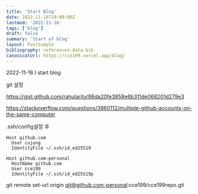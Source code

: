 ```yaml
---
title: 'Start Blog'
date: 2022-11-16T19:00:00Z
lastmod: '2022-11-16'
tags: ['blog']
draft: false
summary: 'Start of blog'
layout: PostSimple
bibliography: references-data.bib
canonicalUrl: https://cce199.vercel.app/blog/
---
```


2022-11-16 I start blog

git 설정

https://gist.github.com/rahularity/86da20fe3858e6b311de068201d279e3

https://stackoverflow.com/questions/3860112/multiple-github-accounts-on-the-same-computer

.ssh/config설정 후

```
Host github.com
  User cujung
  IdentityFile ~/.ssh/id_ed25519

Host github.com-personal
  HostName github.com
  User cce199
  IdentityFile ~/.ssh/id_ed25519p
```

git remote set-url origin git@github.com-personal:cce199/cce199repo.git
